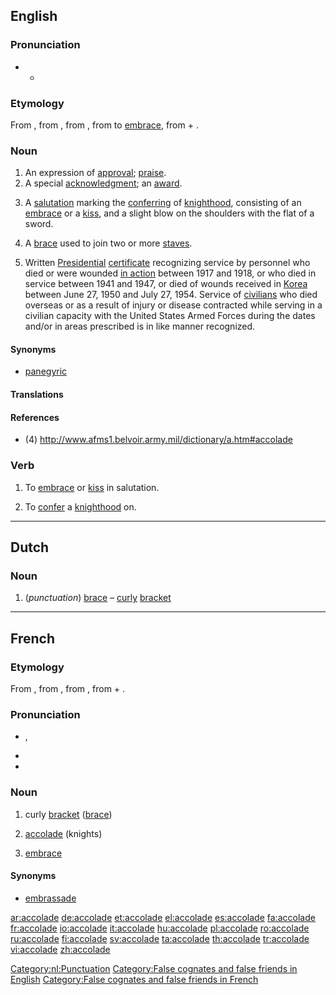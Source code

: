 ==English==
{{wikipedia|dab=accolade}}

===Pronunciation===
* {{a|RP}}
** {{IPA|/'ækəleɪd/}}

===Etymology===
From {{etyl|fr}} {{term|accolade|lang=fr}}, from {{etyl|frp}} {{term|acolada|lang=frp}}, from {{etyl|it}} {{term|accolata|lang=it}}, from {{term|accolare|lang=it}} to [[embrace]], from {{etyl|la}} {{term|ad-|lang=la}} + {{term|collum||neck|lang=la}}.

===Noun===
{{en-noun}}

# An expression of [[approval]]; [[praise]].
# A special [[acknowledgment]]; an [[award]].
# {{historical}} A [[salutation]] marking the [[conferring]] of [[knighthood]], consisting of an [[embrace]] or a [[kiss]], and a slight blow on the shoulders with the flat of a sword.
# {{music}} A [[brace]] used to join two or more [[staves]].
# {{US|_|military}} Written [[presidential|Presidential]] [[certificate]] recognizing service by personnel who died or were wounded [[in action]] between 1917 and 1918, or who died in service between 1941 and 1947, or died of wounds received in [[Korea]] between June 27, 1950 and July 27, 1954. Service of [[civilian]]s who died overseas or as a result of injury or disease contracted while serving in a civilian capacity with the United States Armed Forces during the dates and/or in areas prescribed is in like manner recognized.

====Synonyms====
* {{sense|expression of approval or praise}} [[panegyric]]

====Translations====
{{trans-top|An expression of approval; praise}}
{{trans-mid}}
{{trans-bottom}}

{{trans-top|A special acknowledgment; an award}}
{{trans-mid}}
{{trans-bottom}}

{{trans-top|A salutation marking the conferring of knighthood}}
{{trans-mid}}
{{trans-bottom}}

{{trans-top| (music) A brace used to join two or more staves}}
{{trans-mid}}
{{trans-bottom}}

{{trans-top|(American Military) Written Presidential certificate}}
{{trans-mid}}
{{trans-bottom}}

====References====
* (4) http://www.afms1.belvoir.army.mil/dictionary/a.htm#accolade

===Verb===
{{en-verb|accolad|ing}}

# {{transitive}} To [[embrace]] or [[kiss]] in salutation.
# {{transitive}} To [[confer]] a [[knighthood]] on.

----

==Dutch==
{{wikipedia|lang=nl}}

===Noun===
{{infl|nl|noun|g=f|plural|accolades}}

# (''punctuation'') [[brace]] &ndash; [[curly]] [[bracket]]

[[Category:nl:Punctuation]]

----

==French==

===Etymology===
From {{etyl|frp|fr}} {{term|acolada|lang=frp}}, from {{etyl|it|fr}} {{term|accolata|lang=it}}, from {{term|accolare||to embrace|lang=it}}, from {{etyl|la|fr}} {{term|ad-|lang=la}} + {{term|collum||neck|lang=la}}.

===Pronunciation===
* {{IPA|/a.kɔ.lad/|lang=fr}}, {{X-SAMPA|/a.kO.lad@/|lang=fr}}
*: {{audio|Fr-accolade.ogg|Audio (France, Paris)}}
* {{homophones|accolades|lang=fr}}
* {{hyphenation|a|cco|lade|lang=fr}}

===Noun===
{{fr-noun|f}}

# curly [[bracket]] ([[brace]])
# {{historical}} [[accolade#English|accolade]] (knights)
# [[embrace]]

====Synonyms====
* {{sense|embrace}} [[embrassade]]

[[Category:False cognates and false friends in English]]
[[Category:False cognates and false friends in French]]

[[ar:accolade]]
[[de:accolade]]
[[et:accolade]]
[[el:accolade]]
[[es:accolade]]
[[fa:accolade]]
[[fr:accolade]]
[[io:accolade]]
[[it:accolade]]
[[hu:accolade]]
[[pl:accolade]]
[[ro:accolade]]
[[ru:accolade]]
[[fi:accolade]]
[[sv:accolade]]
[[ta:accolade]]
[[th:accolade]]
[[tr:accolade]]
[[vi:accolade]]
[[zh:accolade]]
